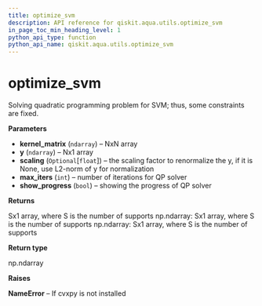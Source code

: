 ```yaml
---
title: optimize_svm
description: API reference for qiskit.aqua.utils.optimize_svm
in_page_toc_min_heading_level: 1
python_api_type: function
python_api_name: qiskit.aqua.utils.optimize_svm
---
```


# optimize\_svm

<Function id="qiskit.aqua.utils.optimize_svm" github="https://github.com/qiskit-community/qiskit-aqua/tree/stable/0.7/qiskit/aqua/utils/qp_solver.py" signature="optimize_svm(kernel_matrix, y, scaling=None, max_iters=500, show_progress=False)">
  Solving quadratic programming problem for SVM; thus, some constraints are fixed.

  **Parameters**

  *   **kernel\_matrix** (`ndarray`) – NxN array
  *   **y** (`ndarray`) – Nx1 array
  *   **scaling** (`Optional`\[`float`]) – the scaling factor to renormalize the y, if it is None, use L2-norm of y for normalization
  *   **max\_iters** (`int`) – number of iterations for QP solver
  *   **show\_progress** (`bool`) – showing the progress of QP solver

  **Returns**

  Sx1 array, where S is the number of supports np.ndarray: Sx1 array, where S is the number of supports np.ndarray: Sx1 array, where S is the number of supports

  **Return type**

  np.ndarray

  **Raises**

  **NameError** – If cvxpy is not installed
</Function>

